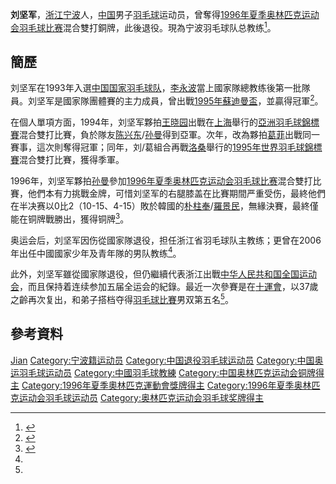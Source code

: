 {{noteTA|G1=Badminton}}
{{Infobox 羽球選手
| playername              = 刘坚军
| image                   =
| caption                 = 
| birth_name              = 
| date_of_birth           = {{birth date and age|1969|1|5}}
| place_of_birth          = {{CHN}}[[浙江省|浙江省]][[宁波市|宁波市]]
| height                  = 
| weight                  = 
| event                   = 男子雙打、混合雙打
| highest_ranking         =  
| date_of_highest_ranking = 
| country                 = {{CHN}}
| current_ranking         = 已退役
| years_started           = 1993年
| years_retired           = 1996年
| coach                   = 
| handedness              = 
| best_result             = 
| bwf_profile             = 9AB43358-0382-4C00-8AEC-66980D45BB16
| bwf_id                  = 1878
}}
{{MedalTableTop}}
{{MedalSport | 男子[[羽毛球|羽毛球]]}}
{{MedalCountry | {{CHN}}}}
{{MedalCompetition | [[夏季奥林匹克运动会|夏季奥林匹克运动会]]}}
{{MedalBronze | [[1996年夏季奥林匹克运动会|1996年 亞特蘭大]] | [[1996年夏季奥林匹克运动会羽毛球比赛|混合雙打]] }}
{{MedalCompetition | [[蘇迪曼盃|蘇迪曼盃]]}}
{{MedalGold | [[1995年蘇迪曼盃|1995年 洛桑]] | 混合團體 }}
{{MedalCompetition | [[世界羽毛球錦標賽|世界羽毛球錦標賽]]}}
{{MedalBronze | [[1995年世界羽毛球錦標賽|1995年 洛桑]] | 混合雙打}}
{{MedalCompetition | [[亞洲羽毛球錦標賽|亞洲羽毛球錦標賽]]}}
{{MedalSilver | [[1994年亞洲羽毛球錦標賽|1994年 上海]] | 混合雙打}}
{{MedalGold | [[1995年亞洲羽毛球錦標賽|1995年 北京]] | 混合雙打}}
{{MedalBottom}}
'''刘坚军'''{{BD|1969年|1月5日|||catIdx=Liu刘}}，[[浙江|浙江]][[宁波|宁波]]人，[[中华人民共和国|中国]]男子[[羽毛球|羽毛球]]运动员，曾奪得[[1996年夏季奥林匹克运动会羽毛球比赛|1996年夏季奥林匹克运动会羽毛球比赛]]混合雙打銅牌，此後退役。現為宁波羽毛球队总教练<ref>{{cite news|title=宁波羽毛球学校成立江东分校 刘坚军任总教头|url=http://daily.cnnb.com.cn/dnsb/html/2011-03/31/content_307297.htm|newspaper=中国宁波网|date=2011-03-31|accessdate=2012-02-02|archive-date=2016-03-06|archive-url=https://web.archive.org/web/20160306150004/http://daily.cnnb.com.cn/dnsb/html/2011-03/31/content_307297.htm|dead-url=no}}</ref>。

==簡歷==
刘坚军在1993年入選[[中国国家羽毛球队|中国国家羽毛球队]]，[[李永波|李永波]]當上國家隊總教练後第一批隊員。刘坚军是國家隊團體賽的主力成員，曾出戰[[1995年蘇迪曼盃|1995年蘇迪曼盃]]，並贏得冠軍<ref name="新晚报">{{cite news|title=刘坚军：打球的人越来越多|url=http://sports.sina.com.cn/s/2011-01-10/07211700182s.shtml|newspaper=《新晚报》|date=2011-01-10|accessdate=2012-02-02|archive-date=2016-03-04|archive-url=https://web.archive.org/web/20160304200149/http://sports.sina.com.cn/s/2011-01-10/07211700182s.shtml|dead-url=no}}</ref>。

在個人單項方面，1994年，刘坚军夥拍[[王晓园|王晓园]]出戰在[[上海|上海]]舉行的[[1994年亞洲羽毛球錦標賽|亞洲羽毛球錦標賽]]混合雙打比賽，負於隊友[[陈兴东|陈兴东]]/[[孙曼|孙曼]]得到亞軍。次年，改為夥拍[[葛菲|葛菲]]出戰同一賽事，這次則奪得冠軍；同年，刘/葛組合再戰[[洛桑|洛桑]]舉行的[[1995年世界羽毛球錦標賽|1995年世界羽毛球錦標賽]]混合雙打比賽，獲得季軍。

1996年，刘坚军夥拍[[孙曼|孙曼]]參加[[1996年夏季奥林匹克运动会羽毛球比赛|1996年夏季奥林匹克运动会羽毛球比赛]]混合雙打比賽，他們本有力挑戰金牌，可惜刘坚军的右腿膝盖在比賽期間严重受伤，最終他們在半决赛以0比2（10-15、4-15）敗於韓國的[[朴柱奉|朴柱奉]]/[[羅景民|羅景民]]，無緣決賽，最終僅能在铜牌戰勝出，獲得铜牌<ref name="腾讯">{{cite news|title=昔日羽球名将刘坚军：如果不是我膝盖受伤|url=http://2008.qq.com/a/20080731/002218.htm|newspaper=腾讯体育|date=2008-07-31}}{{dead link|date=2017年11月 |bot=InternetArchiveBot |fix-attempted=yes }}</ref>。

奥运会后，刘坚军因伤從國家隊退役，担任浙江省羽毛球队主教练；更曾在2006年出任中國國家少年及青年隊的男队教练<ref name="新晚报"/>。

此外，刘坚军雖從國家隊退役，但仍繼續代表浙江出戰[[中华人民共和国全国运动会|中华人民共和国全国运动会]]，而且保持着连续参加五届全运会的紀錄。最近一次參賽是在[[中華人民共和國第十屆全運會|十運會]]，以37歲之齡再次复出，和弟子搭档夺得[[中華人民共和國第十屆全運會羽毛球比賽|羽毛球比賽]]男双第五名<ref name="腾讯"/>。

== 參考資料 ==
{{reflist}}

{{苏迪曼杯冠军}}
{{亚洲羽毛球锦标赛混合双打冠军}}

{{Authority control}}
{{DEFAULTSORT:Liu Jianjun}}
[[Category:刘姓|Jian]]
[[Category:宁波籍运动员|Category:宁波籍运动员]]
[[Category:中国退役羽毛球运动员|Category:中国退役羽毛球运动员]]
[[Category:中国奥运羽毛球运动员|Category:中国奥运羽毛球运动员]]
[[Category:中國羽毛球教練|Category:中國羽毛球教練]]
[[Category:中国奥林匹克运动会铜牌得主|Category:中国奥林匹克运动会铜牌得主]]
[[Category:1996年夏季奧林匹克運動會獎牌得主|Category:1996年夏季奧林匹克運動會獎牌得主]]
[[Category:1996年夏季奥林匹克运动会羽毛球运动员|Category:1996年夏季奥林匹克运动会羽毛球运动员]]
[[Category:奥林匹克运动会羽毛球奖牌得主|Category:奥林匹克运动会羽毛球奖牌得主]]